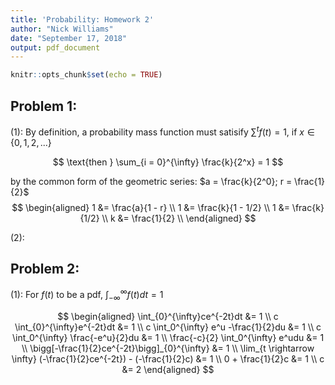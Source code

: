 ```yaml
---
title: 'Probability: Homework 2'
author: "Nick Williams"
date: "September 17, 2018"
output: pdf_document
---
```


```r
knitr::opts_chunk$set(echo = TRUE)
```

## Problem 1: 

(1): By definition, a probability mass function must satisify $\sum^t f(t) = 1$, if $x \in \{0, 1, 2, ...\}$

$$
\text{then } \sum_{i = 0}^{\infty} \frac{k}{2^x} = 1 
$$

by the common form of the geometric series: $a = \frac{k}{2^0}; r = \frac{1}{2}$
$$
\begin{aligned}
1 &= \frac{a}{1 - r} \\
1 &= \frac{k}{1 - 1/2} \\
1 &= \frac{k}{1/2} \\
k &= \frac{1}{2} \\
\end{aligned}
$$

(2): 


## Problem 2: 

(1): For $f(t)$ to be a pdf, $\int_{-\infty}^{\infty}f(t)dt = 1$

$$
\begin{aligned}
\int_{0}^{\infty}ce^{-2t}dt &= 1 \\
c \int_{0}^{\infty}e^{-2t}dt &= 1 \\
c \int_0^{\infty} e^u -\frac{1}{2}du &= 1 \\
c \int_0^{\infty} \frac{-e^u}{2}du &= 1 \\
\frac{-c}{2} \int_0^{\infty} e^udu &= 1 \\
\bigg[-\frac{1}{2}ce^{-2t}\bigg]_{0}^{\infty} &= 1 \\
\lim_{t \rightarrow \infty} (-\frac{1}{2}ce^{-2t}) - (-\frac{1}{2}c) &= 1 \\
0 + \frac{1}{2}c &= 1 \\
c &= 2
\end{aligned}
$$

